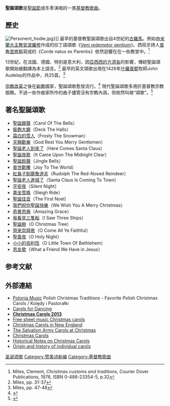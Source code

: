 {{redirect4|聖誕頌|2006年的美國電影|聖誕頌 (電影)|查爾斯·狄更斯的同名作品|小氣財神}}

'''聖誕頌歌'''是[[聖誕節|聖誕節]]或冬季演唱的一类[[基督教音樂|基督教歌曲]]。

==歷史==
[[File:Personent_hodie.jpg|thumb]]》]]
最早的基督教聖誕頌歌出自4世紀的[[古羅馬|古羅馬]]。例如由[[米蘭大主教|米蘭大主教]][[安波羅修|安波羅修]]作成的拉丁語頌歌《[[Veni_redemptor_gentium|Veni redemptor gentium]]》。西班牙詩人[[普魯登修斯|普魯登修斯]]寫成的《Corde natus ex Parentis》依然迴響在在一些教堂中。<ref>Miles, Clement, ''Christmas customs and traditions'', Courier Dover Publications, 1976, ISBN 0-486-23354-5, p.32</ref>

13世紀，在法國、德國、特別是意大利，因[[亞西西的方濟各|亞西西的方濟各]]的影響，傳統聖誕頌歌開始被翻譯為本土語言。<ref>Miles, pp. 31-37</ref> 最早的英文頌歌出現在1426年[[什羅普郡|什羅普郡]]牧師John Audelay的作品中，共25首。<ref>Miles,  pp. 47-48</ref>

[[宗教改革|宗教改革]]之後在[[新教|新教]]國家，聖誕頌歌愈發流行。<ref>{{Cite web |url=http://www.museeprotestant.org/Pages/Notices.php?scatid=123&noticeid=199&lev=0&Lget=EN |title=Article - Protestant music<!-- Bot generated title --> |access-date=2013-12-12 |archive-url=https://web.archive.org/web/20130511090117/http://www.museeprotestant.org/Pages/Notices.php?scatid=123&noticeid=199&lev=0&Lget=EN |archive-date=2013-05-11 |dead-url=yes }}</ref> 現代聖誕頌歌多用於基督教宗教服務。不過一些作曲家所作的曲子儘管沒有宗教內涵，但依然叫做“頌歌”。<ref>{{Cite web |url=http://www.hymnsandcarolsofchristmas.com/Hymns_and_Carols/a_bone_god_wot.htm |title=A Bone, God Wot! |access-date=2013-12-12 |archive-date=2020-09-17 |archive-url=https://web.archive.org/web/20200917233311/http://www.hymnsandcarolsofchristmas.com/Hymns_and_Carols/a_bone_god_wot.htm |dead-url=no }}</ref>

== 著名聖誕頌歌 ==
* [[卡羅爾的鐘聲|聖誕鐘聲]]（Carol Of The Bells）
* [[裝飾大廳|裝飾大廳]]（Deck The Halls）
* [[霜白的雪人|霜白的雪人]]（Frosty The Snowman）
* [[快樂的上帝|天賜歡樂]]（God Rest You Merry Gentlemen）
* [[聖誕老人到來了|聖誕老人到來了]]（Here Comes Santa Claus）
* [[聖誕夜歌|聖誕夜歌]]（It Came Upon The Midnight Clear）
* [[聖誕鈴聲|聖誕鈴聲]]（Jingle Bells）
* [[普世歡騰|普世歡騰]]（Joy To The World）
* [[紅鼻子馴鹿魯道夫|紅鼻子馴鹿魯道夫]]（Rudolph The Red-Nosed Reindeer）
* [[聖誕老人進城來|聖誕老人進城了]]（Santa Claus Is Coming To Town）
* [[平安夜_(歌曲)|平安夜]]（Silent Night）
* [[乘坐雪橇|乘坐雪橇]]（Sleigh Ride）
* [[第一個聖誕|聖誕佳音]]（The First Noel）
* [[我們祝你聖誕快樂|我們祝你聖誕快樂]]（We Wish You A Merry Christmas）
* [[奇異恩典|奇異恩典]]（Amazing Grace）
* [[我看見三隻船|我看見三隻船]]（I Saw Three Ships）
* [[聖誕樹_(歌曲)|聖誕樹]]（O Christmas Tree）
* [[齊來崇拜歌|齊來崇拜歌]]（O Come All Ye Faithful）
* [[聖善夜|聖善夜]]（O Holy Night）
* [[小小的伯利恆|小小的伯利恆]]（O Little Town Of Bethlehem）
* [[恩友歌|恩友歌]]（What a Friend We Have in Jesus）

== 参考文献 ==
{{Reflist|2}}

== 外部連結 ==
{{Wikisource|Category:Christmas carols}}
{{wikisource|Wikisource:Song lyrics#Christmas Carols|Christmas Carols}}
{{Commons category|Christmas carols}}
*[http://www.poloniamusic.com/Kolendy.html Polonia Music] {{Wayback|url=http://www.poloniamusic.com/Kolendy.html |date=20201111230121 }} Polish Christmas Traditions - Favorite Polish Christmas Carols / Kolędy i Pastorałki
*[https://web.archive.org/web/20121214101741/http://www.wgbh.org/article/?item_id=3172655 Carols for Dancing]
*[https://web.archive.org/web/20131212093658/http://www.christmas2013.co/2013/12/christmas-carol-songs.html '''Christmas Carols 2013''']
*[http://breizhpartitions.free.fr/en/Free_sheet_music.php/Christmas_carol Free sheet music Christmas carols] {{Wayback|url=http://breizhpartitions.free.fr/en/Free_sheet_music.php/Christmas_carol |date=20160304193650 }}
*[http://www.americanmusicpreservation.com/nechristmasmusic.htm Christmas Carols in New England] {{Wayback|url=http://www.americanmusicpreservation.com/nechristmasmusic.htm |date=20210119222314 }}
*[http://homepages.tesco.net/~irene.mcintosh1/portarmy/music.htm The Salvation Army Carols at Christmas] {{Wayback|url=http://homepages.tesco.net/~irene.mcintosh1/portarmy/music.htm |date=20110525065056 }}
*[http://www.ccel.org/ccel/bramley/carols/files/carols.html Christmas Carols] {{Wayback|url=http://www.ccel.org/ccel/bramley/carols/files/carols.html |date=20210126221000 }}
*[http://imslp.org/wiki/User:Clark_Kimberling/Historical_Notes_2 Historical Notes on Christmas Carols] {{Wayback|url=http://imslp.org/wiki/User:Clark_Kimberling/Historical_Notes_2 |date=20210414074747 }}
*[https://web.archive.org/web/20130725081521/http://thekingdomcome.com/christmas_carols_podcast Origin and history of individual carols]

{{赞美诗新编|主}}

{{Authority control}}
[[Category:圣诞颂歌|]]
[[Category:赞美诗新编|Category:赞美诗新编]]
[[Category:基督教歌曲|Category:基督教歌曲]]